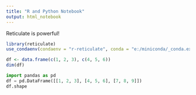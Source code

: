 ```yaml
---
title: "R and Python Notebook"
output: html_notebook
---
```


Reticulate is powerful! 

```r
library(reticulate)
use_condaenv(condaenv = "r-reticulate", conda = "e:/miniconda/_conda.exe")
```


```r
df <- data.frame(c(1, 2, 3), c(4, 5, 6))
dim(df)
```

```python
import pandas as pd
df = pd.DataFrame([[1, 2, 3], [4, 5, 6], [7, 8, 9]])
df.shape
```
